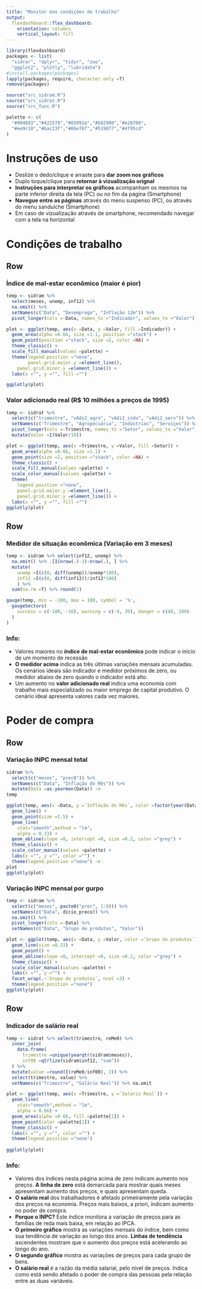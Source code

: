 ---
title: "Monitor das condições de trabalho"
output: 
  flexdashboard::flex_dashboard:
    orientation: columns
    vertical_layout: fill
---
```{r setup, include=FALSE}
library(flexdashboard)
packages <- list(
  "sidrar", "dplyr", "tidyr", "zoo",
  "ggplot2", "plotly", "lubridate")
#install.packages(packages)
lapply(packages, require, character.only =T)
remove(packages)

source("src_sidram.R")
source("src_sidrat.R")
source("src_func.R")

palette <- c(
  "#0040d3","#422579","#85091e","#b82900","#e26700",
  "#ee9c10","#bac23f","#86e76f","#519077","#4f95cd"
)
```

Instruções de uso
================================
- Deslize o dedo/clique e arraste para <b>dar zoom nos gráficos</b>
- Duplo toque/clique para <b>retornar à vizualização orignal</b>
- <b>Instruções para interpretar os gráficos</b> acompanham os mesmos na parte inferior direita da tela (PC) ou no fim da página (Smartphone)
- <b>Navegue entre as páginas</b> através do menu suspenso (PC), ou através do menu sanduíche (Smartphone)
- Em caso de vizualização através de smartphone, recomendado navegar com a tela na horizontal

Condições de trabalho
================================
Row {data-width=980}
-----------------------------------------------------------------------

### Índice de mal-estar econômico (maior é pior)
```{r echo=F}
temp <- sidram %>%
  select(meses, unemp, inf12) %>%
  na.omit() %>%
  setNames(c("Data", "Desemprego", "Inflação 12m")) %>%
  pivot_longer(cols =-Data, names_to ="Indicador", values_to ="Valor")

plot <- ggplot(temp, aes(x =Data, y =Valor, fill =Indicador)) +
  geom_area(alpha =0.66, size =1.1, position ="stack") +
  geom_point(position ="stack", size =2, color =NA) +
  theme_classic() +
  scale_fill_manual(values =palette) +
  theme(legend.position ="none",
        panel.grid.major.y =element_line(),
    panel.grid.minor.y =element_line()) +
  labs(x ="", y ="", fill ="")

ggplotly(plot)
```

### Valor adicionado real (R$ 10 milhões a preços de 1995)
```{r echo=F}
temp <- sidrat %>% 
  select(c("trimestre", "vAdi2_agro", "vAdi2_indu", "vAdi2_serv")) %>%
  setNames(c("Trimestre", "Agropecuária", "Indústrias", "Serviços")) %>%
  pivot_longer(cols =-Trimestre, names_to ="Setor", values_to ="Valor") %>%
  mutate(Valor =I(Valor/10))

plot <- ggplot(temp, aes(x =Trimestre, y =Valor, fill =Setor)) +
  geom_area(alpha =0.66, size =1.1) +
  geom_point(size =2, position ="stack", color =NA) +
  theme_classic() +
  scale_fill_manual(values =palette) +
  scale_color_manual(values =palette) +
  theme(
    legend.position ="none",
    panel.grid.major.y =element_line(),
    panel.grid.minor.y =element_line()) +
  labs(x ="", y ="", fill ="")
ggplotly(plot)
```

Row
-----------------------------------------------------------------------
### Medidor de situação econômica (Variação em 3 meses)
```{r echo=F}
temp <- sidram %>% select(inf12, unemp) %>%
  na.omit() %>% .[I(nrow(.)-3):nrow(.), ] %>%
  mutate(
    unemp =I(c(0, diff(unemp))/unemp*100),
    inf12 =I(c(0, diff(inf12))/inf12*100)
    ) %>%
  sum(na.rm =T) %>% round(1)

gauge(temp, min = -100, max = 100, symbol = '%',
  gaugeSectors(
    success = c(-100, -10), warning = c(-9, 39), danger = c(40, 100)
  )
)
```

### Info:
- Valores maiores no <b>índice de mal-estar econômico</b> pode indicar o início de um momento de recessão
- <b>O  medidor acima</b> indica as três últimas variações mensais acumuladas. Os cenários ideais são indicador e medidor próximos de zero, ou medidor abaixo de zero quando o indicador está alto.
- Um aumento no <b>valor adicionado real</b> indica uma economia com trabalho mais especializado ou maior emprego de capital produtivo. O cenário ideal apresenta valores cada vez maiores.

Poder de compra
================================
Row {data-width=980}
-----------------------------------------------------------------------

### Variação INPC mensal total {data-height=210}
```{r echo=F}
sidram %>% 
  select(c("meses", "prec0")) %>%
  setNames(c("Data", "Inflação do Mês")) %>%
  mutate(Data =as.yearmon(Data)) ->
temp

ggplot(temp, aes(x =Data, y =`Inflação do Mês`, color =factor(year(Data)))) +
  geom_line() +
  geom_point(size =1.5) +
  geom_line(
    stat="smooth",method = "lm",
    alpha = 0.33) +
  geom_abline(slope =0, intercept =0, size =0.2, color ="grey") +
  theme_classic() +
  scale_color_manual(values =palette) +
  labs(x ="", y ="", color ="") +
  theme(legend.position ="none") ->
plot
ggplotly(plot)
```

### Variação INPC mensal por gurpo

```{r echo=F}
temp <- sidram %>%
  select(c("meses", paste0("prec", 1:9))) %>%
  setNames(c("Data", dicio_preco)) %>%
  na.omit() %>%
  pivot_longer(cols =-Data) %>%
  setNames(c("Data", "Grupo de produtos", "Valor"))

plot <- ggplot(temp, aes(x =Data, y =Valor, color =`Grupo de produtos`)) +
  geom_line(size =0.33) +
  geom_point() +
  geom_abline(slope =0, intercept =0, size =0.2, color ="grey") +
  theme_classic() +
  scale_color_manual(values =palette) +
  labs(x ="", y ="") + 
  facet_wrap(.~`Grupo de produtos`, ncol =3) +
  theme(legend.position ="none")
ggplotly(plot)
```

Row
-----------------------------------------------------------------------
### Indicador de salário real {data-height=260}
```{r echo=F}
temp <- sidrat %>% select(trimestre, reMe0) %>%
  inner_join(
    data.frame(
      trimestre =unique(yearqtr(sidram$meses)),
      inf00 =qtrlize(sidram$inf12, "sum"))
  ) %>% 
  mutate(value =round(I(reMe0/inf00), 2)) %>%
  select(trimestre, value) %>%
  setNames(c("Trimestre", "Salário Real")) %>% na.omit

plot <- ggplot(temp, aes(x =Trimestre, y =`Salário Real`)) +
  geom_line(
    stat="smooth",method = "lm",
    alpha = 0.66) +
  geom_area(alpha =0.66, fill =palette[1]) +
  geom_point(color =palette[1]) +
  theme_classic() +
  labs(x ="", y ="", color ="") +
  theme(legend.position ="none")
  
ggplotly(plot)
```

### Info:

- Valores dos índices nesta página acima de zero indicam aumento nos preços. <b>A linha de zero</b> está demarcada para mostrar quais meses apresentam aumento dos preços, e quais apresentam queda.
- <b>O salário real</b> dos trabalhadores é afetado primeiramente pela variação dos preços na economia. Preços mais baixos, a priori, indicam aumento no poder de compra.
- <b>Porque o INPC?</b> Este índice monitora a variação de preços para as famílias de reda mais baixa, em relação ao IPCA.
- <b>O primeiro gráfico</b> mostra as variações mensais do índice, bem como sua tendência de variação ao longo dos anos. <b>Linhas de tendência</b> ascendentes mostram que o aumento dos preços está acelerando ao longo do ano.
- <b>O segundo gráfico</b> mostra as variações de preços para cada grupo de bens.
- <b>O salário real</b> é a razão da média salarial, pelo nível de preços. Indica como está sendo afetado o poder de compra das pessoas pela relação entre as duas variáveis.
